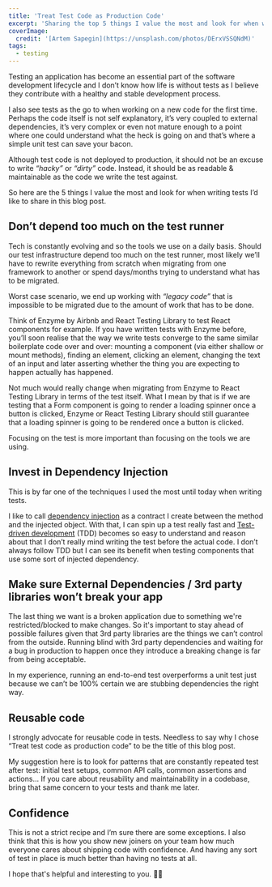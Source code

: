 ```yaml
---
title: 'Treat Test Code as Production Code'
excerpt: 'Sharing the top 5 things I value the most and look for when writing tests.'
coverImage:
  credit: '[Artem Sapegin](https://unsplash.com/photos/DErxVSSQNdM)'
tags:
  - testing
---
```


Testing an application has become an essential part of the software development lifecycle and I don’t know how life is without tests as I believe they contribute with a healthy and stable development process.

I also see tests as the go to when working on a new code for the first time. 
Perhaps the code itself is not self explanatory, it’s very coupled to external dependencies, it’s very complex or even not mature enough to a point where one could understand what the heck is going on and that’s where a simple unit test can save your bacon.

Although test code is not deployed to production, it should not be an excuse to write _“hacky”_  or _“dirty”_ code. 
Instead, it should be as readable & maintainable as the code we write the test against.

So here are the 5 things I value the most and look for when writing tests I’d like to share in this blog post.

## Don’t depend too much on the test runner

Tech is constantly evolving and so the tools we use on a daily basis. 
Should our test infrastructure depend too much on the test runner, most likely we’ll have to rewrite everything from scratch when migrating from one framework to another or spend days/months trying to understand what has to be migrated. 

Worst case scenario, we end up working with _“legacy code”_ that is impossible to be migrated due to the amount of work that has to be done.

Think of Enzyme by Airbnb and React Testing Library to test React components for example.
If you have written tests with Enzyme before, you’ll soon realise that the way we write tests converge to the same similar boilerplate code over and over: mounting a component (via either shallow or mount methods), finding an element, clicking an element, changing the text of an input and later asserting whether the thing you are expecting to happen actually has happened.

Not much would really change when migrating from Enzyme to React Testing Library in terms of the test itself.
What I mean by that is if we are testing that a Form component is going to render a loading spinner once a button is clicked, Enzyme or React Testing Library should still guarantee that a loading spinner is going to be rendered once a button is clicked.

Focusing on the test is more important than focusing on the tools we are using.

## Invest in Dependency Injection

This is by far one of the techniques I used the most until today when writing tests.

I like to call [dependency injection](https://en.wikipedia.org/wiki/Dependency_injection) as a contract I create between the method and the injected object. 
With that, I can spin up a test really fast and [Test-driven development](https://en.wikipedia.org/wiki/Test-driven_development) (TDD) becomes so easy to understand and reason about that I don’t really mind writing the test before the actual code.
I don’t always follow TDD but I can see its benefit when testing components that use some sort of injected dependency. 

## Make sure External Dependencies / 3rd party libraries won’t break your app

The last thing we want is a broken application due to something we're restricted/blocked to make changes.
So it's important to stay ahead of possible failures given that 3rd party libraries are the things we can’t control from the outside.
Running blind with 3rd party dependencies and waiting for a bug in production to happen once they introduce a breaking change is far from being acceptable.

In my experience, running an end-to-end test overperforms a unit test just because we can’t be 100% certain we are stubbing dependencies the right way.

## Reusable code

I strongly advocate for reusable code in tests.
Needless to say why I chose “Treat test code as production code” to be the title of this blog post.

My suggestion here is to look for patterns that are constantly repeated test after test: initial test setups, common API calls, common assertions and actions...
If you care about reusability and maintainability in a codebase, bring that same concern to your tests and thank me later.

## Confidence

This is not a strict recipe and I’m sure there are some exceptions.
I also think that this is how you show new joiners on your team how much everyone cares about shipping code with confidence. 
And having any sort of test in place is much better than having no tests at all.

I hope that's helpful and interesting to you. 👋🏼
